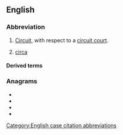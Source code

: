 {{also|Appendix:Variations of "cir"}}

==English==

===Abbreviation===
{{rfc-header|Abbreviation}}
{{head|en|abbreviation}}

# {{lb|en|law}} [[circuit|Circuit]], with respect to a [[circuit court]].
# [[circa]]

====Derived terms====
{{der3|lang=en|[[1st Cir.]]
|[[2d Cir.]]
|[[3d Cir.]]
|[[4th Cir.]]
|[[5th Cir.]]
|[[6th Cir.]]
|[[7th Cir.]]
|[[8th Cir.]]
|[[9th Cir.]]
|[[10th Cir.]]
|[[11th Cir.]]
|[[D.C. Cir.]]
|[[Fed. Cir.]]}}

===Anagrams===
* {{l|en|ICR}}
* {{l|en|IRC}}
* {{l|en|RCI}}
* {{l|en|RIC}}

[[Category:English case citation abbreviations]]